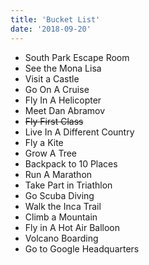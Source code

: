 ```yaml
---
title: 'Bucket List'
date: '2018-09-20'
---
```


- South Park Escape Room
- See the Mona Lisa
- Visit a Castle
- Go On A Cruise
- Fly In A Helicopter
- Meet Dan Abramov
- ~~Fly First Class~~
- Live In A Different Country
- Fly a Kite
- Grow A Tree
- Backpack to 10 Places
- Run A Marathon
- Take Part in Triathlon
- Go Scuba Diving
- Walk the Inca Trail
- Climb a Mountain
- Fly in A Hot Air Balloon
- Volcano Boarding
- Go to Google Headquarters
